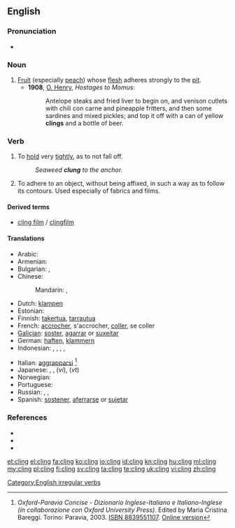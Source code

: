 ==English==

===Pronunciation===
* {{IPA|/'klɪŋ/}}
*: {{rhymes|ɪŋ}}

===Noun===
{{en-noun}}

# [[fruit|Fruit]] (especially [[peach]]) whose [[flesh]] adheres strongly to the [[pit]].
#* '''1908''', [[w:O. Henry|O. Henry]], ''Hostages to Momus'':
#*: Antelope steaks and fried liver to begin on, and venison cutlets with chili con carne and pineapple fritters, and then some sardines and mixed pickles; and top it off with a can of yellow '''clings''' and a bottle of beer.

===Verb===
{{en-verb|clings|clinging|clung}}

# To [[hold]] very [[tight]]ly, as to not fall off.
#: ''Seaweed '''clung''' to the anchor.''
# To adhere to an object, without being affixed, in such a way as to follow its contours. Used especially of fabrics and films.

====Derived terms====
* [[cling film]] / [[clingfilm]]

====Translations====
{{trans-top}}
* Arabic: {{t|ar|تمسك|tr=tamassaka}}
* Armenian: {{t-|hy|կառչել|tr=kaṙčel}}
* Bulgarian: {{t|bg|прилепвам}},  {{t|bg|придържам се о}}
* Chinese:
*: Mandarin: {{t|cmn|粘住|tr=niánzhù|sc=Hani}},  {{t|cmn|依附|tr=yīfù|sc=Hani}}
* Dutch: [[klampen]]
* Estonian: {{t-|et|liibuma}}
* Finnish: [[takertua]], [[tarrautua]]
* French: [[accrocher]], s'accrocher, [[coller]], se coller
* [[Galician]]: [[soster]], [[agarrar]] or [[suxeitar]]
* German: [[haften]], [[klammern]]
* Indonesian: {{t-|id|sangkut|alt=menyangkut|xs=Indonesian}}, {{t-|id|sangkut|alt=menyangkutkan|xs=Indonesian}}, {{t-|id|gantung|alt=bergantung|xs=Indonesian}}, {{t-|id|gantung|alt=menggantung|xs=Indonesian}}, {{t-|id|gantung|alt=menggantungkan|xs=Indonesian}}
{{trans-mid}}
* Italian: [[aggrapparsi]] <ref>''Oxford-Paravia Concise - Dizionario Inglese-Italiano e Italiano-Inglese (in collaborazione con Oxford University Press)''. Edited by Maria Cristina Bareggi. Torino: Paravia, 2003. [[W:Wikipedia:book sources| ISBN 8839551107]]. [http://www.oxfordparavia.it/ Online version]</ref>
* Japanese: {{t+|ja|掛ける}},  {{t+|ja|かける|tr=kakeru}},  {{t|ja|ぶら下がる|tr=ぶらさがる, burasagaru}} (''vi''),  {{t|ja|ぶら下げる|tr=ぶらさげる, burasageru}} (''vt'')
* Norwegian: {{t|no|klenge}}
* Portuguese: {{t+|pt|agarrar}}
* Russian: {{t|ru|льнуть|tr=l'nut'}}, {{t|ru|прилипать|tr=prilipát'}}, {{t|ru|цепляться|tr=ceplját'sja}}
* Spanish: [[sostener]], [[aferrarse]] or [[sujetar]]
{{trans-bottom}}

===References===
* {{R:Century 1911}}
* {{R:Webster 1913}}
* <references/>

[[Category:English irregular verbs]]

[[et:cling]]
[[el:cling]]
[[fa:cling]]
[[ko:cling]]
[[io:cling]]
[[id:cling]]
[[kn:cling]]
[[hu:cling]]
[[ml:cling]]
[[my:cling]]
[[pl:cling]]
[[fi:cling]]
[[sv:cling]]
[[ta:cling]]
[[te:cling]]
[[uk:cling]]
[[vi:cling]]
[[zh:cling]]
